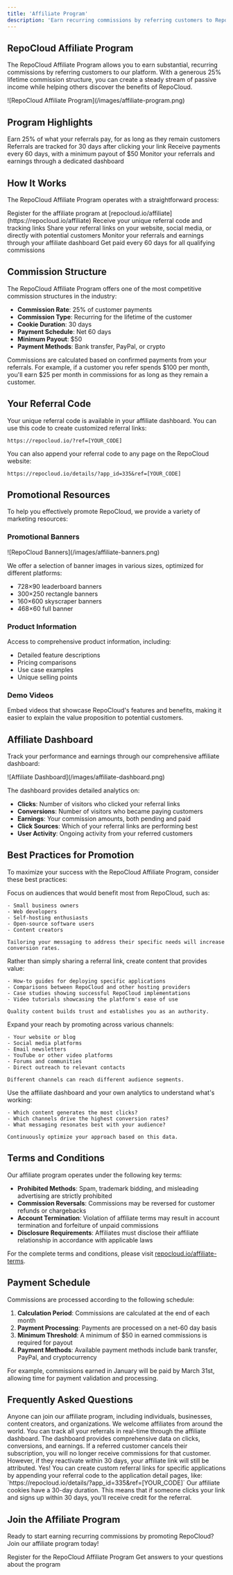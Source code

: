 ```yaml
---
title: 'Affiliate Program'
description: 'Earn recurring commissions by referring customers to RepoCloud'
---
```


## RepoCloud Affiliate Program

The RepoCloud Affiliate Program allows you to earn substantial, recurring commissions by referring customers to our platform. With a generous 25% lifetime commission structure, you can create a steady stream of passive income while helping others discover the benefits of RepoCloud.

<Frame>
  ![RepoCloud Affiliate Program](/images/affiliate-program.png)
</Frame>

## Program Highlights

<CardGroup cols={2}>
  <Card title="25% Lifetime Commission" icon="money-bill-wave">
    Earn 25% of what your referrals pay, for as long as they remain customers
  </Card>
  <Card title="30-Day Cookie Window" icon="cookie">
    Referrals are tracked for 30 days after clicking your link
  </Card>
  <Card title="Reliable Payouts" icon="calendar-check">
    Receive payments every 60 days, with a minimum payout of $50
  </Card>
  <Card title="Easy Tracking" icon="chart-line">
    Monitor your referrals and earnings through a dedicated dashboard
  </Card>
</CardGroup>

## How It Works

The RepoCloud Affiliate Program operates with a straightforward process:

<Steps>
  <Step title="Sign Up">
    Register for the affiliate program at [repocloud.io/affiliate](https://repocloud.io/affiliate)
  </Step>
  <Step title="Get Your Referral Link">
    Receive your unique referral code and tracking links
  </Step>
  <Step title="Promote RepoCloud">
    Share your referral links on your website, social media, or directly with potential customers
  </Step>
  <Step title="Track Performance">
    Monitor your referrals and earnings through your affiliate dashboard
  </Step>
  <Step title="Receive Payments">
    Get paid every 60 days for all qualifying commissions
  </Step>
</Steps>

## Commission Structure

The RepoCloud Affiliate Program offers one of the most competitive commission structures in the industry:

- **Commission Rate**: 25% of customer payments
- **Commission Type**: Recurring for the lifetime of the customer
- **Cookie Duration**: 30 days
- **Payment Schedule**: Net 60 days
- **Minimum Payout**: $50
- **Payment Methods**: Bank transfer, PayPal, or crypto

<Note>
  Commissions are calculated based on confirmed payments from your referrals. For example, if a customer you refer spends $100 per month, you'll earn $25 per month in commissions for as long as they remain a customer.
</Note>

## Your Referral Code

Your unique referral code is available in your affiliate dashboard. You can use this code to create customized referral links:

```
https://repocloud.io/?ref=[YOUR_CODE]
```

You can also append your referral code to any page on the RepoCloud website:

```
https://repocloud.io/details/?app_id=335&ref=[YOUR_CODE]
```

## Promotional Resources

To help you effectively promote RepoCloud, we provide a variety of marketing resources:

### Promotional Banners

<Frame>
  ![RepoCloud Banners](/images/affiliate-banners.png)
</Frame>

We offer a selection of banner images in various sizes, optimized for different platforms:

- 728×90 leaderboard banners
- 300×250 rectangle banners
- 160×600 skyscraper banners
- 468×60 full banner

### Product Information

Access to comprehensive product information, including:

- Detailed feature descriptions
- Pricing comparisons
- Use case examples
- Unique selling points

### Demo Videos

Embed videos that showcase RepoCloud's features and benefits, making it easier to explain the value proposition to potential customers.

## Affiliate Dashboard

Track your performance and earnings through our comprehensive affiliate dashboard:

<Frame>
  ![Affiliate Dashboard](/images/affiliate-dashboard.png)
</Frame>

The dashboard provides detailed analytics on:

- **Clicks**: Number of visitors who clicked your referral links
- **Conversions**: Number of visitors who became paying customers
- **Earnings**: Your commission amounts, both pending and paid
- **Click Sources**: Which of your referral links are performing best
- **User Activity**: Ongoing activity from your referred customers

## Best Practices for Promotion

To maximize your success with the RepoCloud Affiliate Program, consider these best practices:

<AccordionGroup>
  <Accordion title="Identify Your Audience">
    Focus on audiences that would benefit most from RepoCloud, such as:
    
    - Small business owners
    - Web developers
    - Self-hosting enthusiasts
    - Open-source software users
    - Content creators
    
    Tailoring your messaging to address their specific needs will increase conversion rates.
  </Accordion>
  <Accordion title="Create Valuable Content">
    Rather than simply sharing a referral link, create content that provides value:
    
    - How-to guides for deploying specific applications
    - Comparisons between RepoCloud and other hosting providers
    - Case studies showing successful RepoCloud implementations
    - Video tutorials showcasing the platform's ease of use
    
    Quality content builds trust and establishes you as an authority.
  </Accordion>
  <Accordion title="Leverage Multiple Channels">
    Expand your reach by promoting across various channels:
    
    - Your website or blog
    - Social media platforms
    - Email newsletters
    - YouTube or other video platforms
    - Forums and communities
    - Direct outreach to relevant contacts
    
    Different channels can reach different audience segments.
  </Accordion>
  <Accordion title="Track and Optimize">
    Use the affiliate dashboard and your own analytics to understand what's working:
    
    - Which content generates the most clicks?
    - Which channels drive the highest conversion rates?
    - What messaging resonates best with your audience?
    
    Continuously optimize your approach based on this data.
  </Accordion>
</AccordionGroup>

## Terms and Conditions

Our affiliate program operates under the following key terms:

- **Prohibited Methods**: Spam, trademark bidding, and misleading advertising are strictly prohibited
- **Commission Reversals**: Commissions may be reversed for customer refunds or chargebacks
- **Account Termination**: Violation of affiliate terms may result in account termination and forfeiture of unpaid commissions
- **Disclosure Requirements**: Affiliates must disclose their affiliate relationship in accordance with applicable laws

For the complete terms and conditions, please visit [repocloud.io/affiliate-terms](https://repocloud.io/affiliate-terms).

## Payment Schedule

Commissions are processed according to the following schedule:

1. **Calculation Period**: Commissions are calculated at the end of each month
2. **Payment Processing**: Payments are processed on a net-60 day basis
3. **Minimum Threshold**: A minimum of $50 in earned commissions is required for payout
4. **Payment Methods**: Available payment methods include bank transfer, PayPal, and cryptocurrency

For example, commissions earned in January will be paid by March 31st, allowing time for payment validation and processing.

## Frequently Asked Questions

<AccordionGroup>
  <Accordion title="Who can join the affiliate program?">
    Anyone can join our affiliate program, including individuals, businesses, content creators, and organizations. We welcome affiliates from around the world.
  </Accordion>
  <Accordion title="How do I track my referrals?">
    You can track all your referrals in real-time through the affiliate dashboard. The dashboard provides comprehensive data on clicks, conversions, and earnings.
  </Accordion>
  <Accordion title="What happens if a referred customer cancels?">
    If a referred customer cancels their subscription, you will no longer receive commissions for that customer. However, if they reactivate within 30 days, your affiliate link will still be attributed.
  </Accordion>
  <Accordion title="Can I promote specific applications?">
    Yes! You can create custom referral links for specific applications by appending your referral code to the application detail pages, like: `https://repocloud.io/details/?app_id=335&ref=[YOUR_CODE]`
  </Accordion>
  <Accordion title="How long does the cookie last?">
    Our affiliate cookies have a 30-day duration. This means that if someone clicks your link and signs up within 30 days, you'll receive credit for the referral.
  </Accordion>
</AccordionGroup>

## Join the Affiliate Program

Ready to start earning recurring commissions by promoting RepoCloud? Join our affiliate program today!

<CardGroup>
  <Card title="Sign Up Now" icon="user-plus" href="https://repocloud.io/affiliate">
    Register for the RepoCloud Affiliate Program
  </Card>
  <Card title="Contact Affiliate Support" icon="headset" href="mailto:affiliates@repocloud.io">
    Get answers to your questions about the program
  </Card>
</CardGroup> 